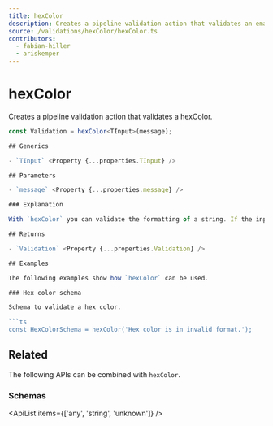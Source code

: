 ```yaml
---
title: hexColor
description: Creates a pipeline validation action that validates an email.
source: /validations/hexColor/hexColor.ts
contributors:
  - fabian-hiller
  - ariskemper
---
```



# hexColor

Creates a pipeline validation action that validates a hexColor.

````ts
const Validation = hexColor<TInput>(message);

## Generics

- `TInput` <Property {...properties.TInput} />

## Parameters

- `message` <Property {...properties.message} />

### Explanation

With `hexColor` you can validate the formatting of a string. If the input is not a hex color, you can use `message` to customize the error message.

## Returns

- `Validation` <Property {...properties.Validation} />

## Examples

The following examples show how `hexColor` can be used.

### Hex color schema

Schema to validate a hex color.

```ts
const HexColorSchema = hexColor('Hex color is in invalid format.');
````

## Related

The following APIs can be combined with `hexColor`.

### Schemas

<ApiList items={['any', 'string', 'unknown']} />
